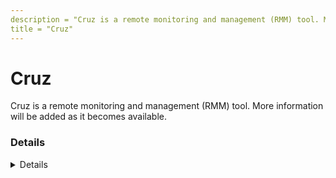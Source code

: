 ```yaml
---
description = "Cruz is a remote monitoring and management (RMM) tool. More information will be added as it becomes available."
title = "Cruz"
---
```




# Cruz

Cruz is a remote monitoring and management (RMM) tool. More information will be added as it becomes available.

### Details
<Details author={""}
         category={""}
         created={""}
         website={""}
         lastModified={""}
         privileges={""}
         free={ "" }
         verification={""}
/>






### Forensic Artifacts




#### Network Artifacts
<EuiSpacer size="xl"/>
<NetworkArtifactsTable data={ [{"Description": "Known remote domains", "Domains": ["resources.doradosoftware.com/cruz-rmm"], "Ports": []}] }/>




### Detections
- Detects potential network activity of Cruz RMM tool
  - [Sigma Rule](https://github.com/magicsword-io/LOLRMM/blob/main/detections/sigma/cruz_network_sigma.yml)


